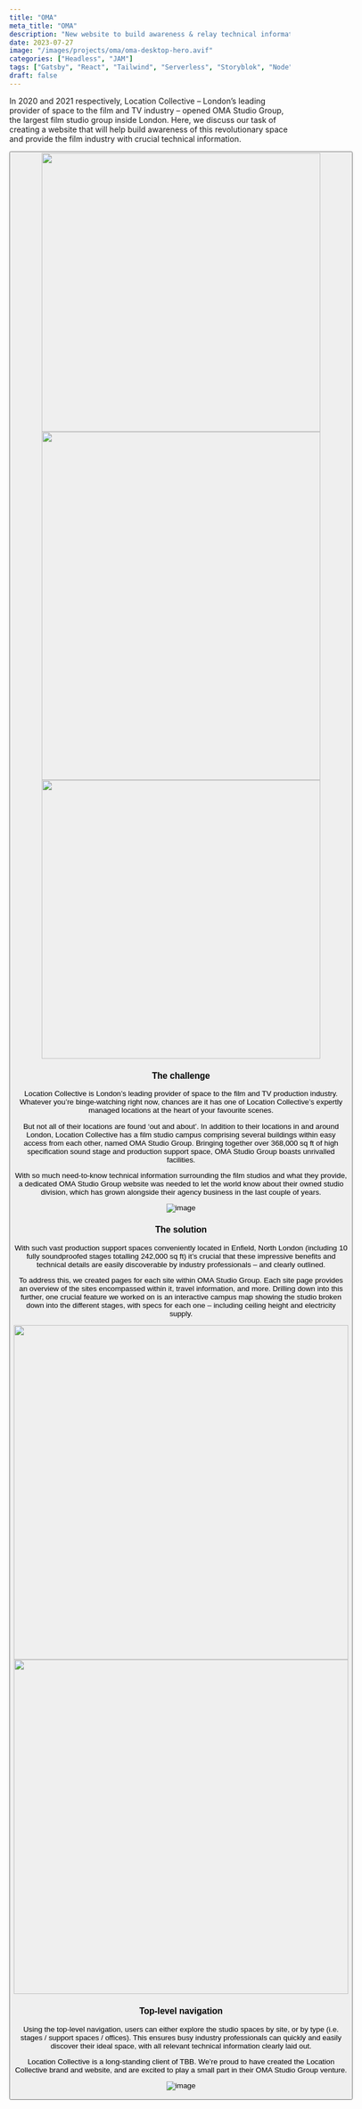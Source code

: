 ```yaml
---
title: "OMA"
meta_title: "OMA"
description: "New website to build awareness & relay technical information."
date: 2023-07-27
image: "/images/projects/oma/oma-desktop-hero.avif"
categories: ["Headless", "JAM"]
tags: ["Gatsby", "React", "Tailwind", "Serverless", "Storyblok", "Node"]
draft: false
---
```


In 2020 and 2021 respectively, Location Collective – London’s leading provider of space to the film and TV industry – opened OMA Studio Group, the largest film studio group inside London. Here, we discuss our task of creating a website that will help build awareness of this revolutionary space and provide the film industry with crucial technical information.

<Button label="Visit the website" link="https://www.omastudiogroup.com/" style="solid"/>

<div class="content-images-grid-3">
    <img src="/images/projects/oma/block-of-3-1.avif" width="500" height="500"/>
    <img src="/images/projects/oma/block-of-3-2.avif" width="500" height="625"/>
    <img src="/images/projects/oma/block-of-3-3.gif" width="500" height="500"/>
</div>

### The challenge

Location Collective is London’s leading provider of space to the film and TV production industry. Whatever you’re binge-watching right now, chances are it has one of Location Collective’s expertly managed locations at the heart of your favourite scenes.

But not all of their locations are found ‘out and about’. In addition to their locations in and around London, Location Collective has a film studio campus comprising several buildings within easy access from each other, named OMA Studio Group. Bringing together over 368,000 sq ft of high specification sound stage and production support space, OMA Studio Group boasts unrivalled facilities.

With so much need-to-know technical information surrounding the film studios and what they provide, a dedicated OMA Studio Group website was needed to let the world know about their owned studio division, which has grown alongside their agency business in the last couple of years.

![image](/images/projects/oma/oma-website-shot.avif)

### The solution

With such vast production support spaces conveniently located in Enfield, North London (including 10 fully soundproofed stages totalling 242,000 sq ft) it’s crucial that these impressive benefits and technical details are easily discoverable by industry professionals – and clearly outlined. 

To address this, we created pages for each site within OMA Studio Group. Each site page provides an overview of the sites encompassed within it, travel information, and more. Drilling down into this further, one crucial feature we worked on is an interactive campus map showing the studio broken down into the different stages, with specs for each one – including ceiling height and electricity supply.

<div class="content-images-grid-2">
    <img src="/images/projects/oma/oma-homepage-full-webpage.avif" width="600"/>
    <img src="/images/projects/oma/oma-homepage-full-webpage-2.avif" width="600"/>
</div>

### Top-level navigation

Using the top-level navigation, users can either explore the studio spaces by site, or by type (i.e. stages / support spaces / offices). This ensures busy industry professionals can quickly and easily discover their ideal space, with all relevant technical information clearly laid out.

Location Collective is a long-standing client of TBB. We’re proud to have created the Location Collective brand and website, and are excited to play a small part in their OMA Studio Group venture.

![image](/images/projects/oma/oma-mobile-row.avif)
